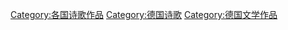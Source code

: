 [[Category:各国诗歌作品|Category:各国诗歌作品]]
[[Category:德国诗歌|Category:德国诗歌]]
[[Category:德国文学作品|Category:德国文学作品]]